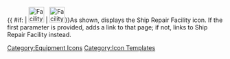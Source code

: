 {{ #if: {{{1|}}} | [[File:Facility.png|36px|link={{{1}}}]] | [[File:Facility.png|36px|link=Ship Repair Facility]]}}<noinclude>As shown, displays the Ship Repair Facility icon.  If the first parameter is provided, adds a link to that page;  if not, links to Ship Repair Facility instead.
[[Category:Equipment Icons]] [[Category:Icon Templates]]</noinclude>